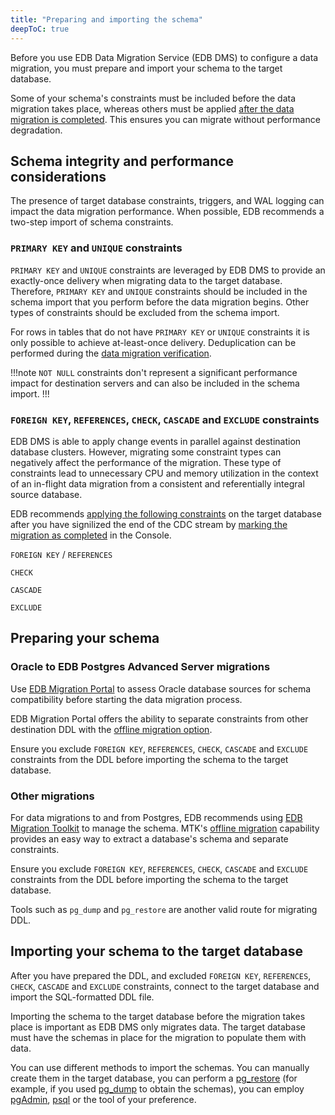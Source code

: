 ```yaml
---
title: "Preparing and importing the schema"
deepToC: true
---
```


Before you use EDB Data Migration Service (EDB DMS) to configure a data migration, you must prepare and import your schema to the target database. 

Some of your schema's constraints must be included before the data migration takes place, whereas others must be applied [after the data migration is completed](apply_constraints). This ensures you can migrate without performance degradation. 

## Schema integrity and performance considerations

The presence of target database constraints, triggers, and WAL logging can impact the data migration performance. When possible, EDB recommends a two-step import of schema constraints.

### `PRIMARY KEY` and `UNIQUE` constraints

`PRIMARY KEY` and `UNIQUE` constraints are leveraged by EDB DMS to provide an exactly-once delivery when migrating data to the target database. Therefore, `PRIMARY KEY` and `UNIQUE` constraints should be included in the schema import that you perform before the data migration begins. Other types of constraints should be excluded from the schema import. 

For rows in tables that do not have `PRIMARY KEY` or `UNIQUE` constraints it is only possible to achieve at-least-once delivery. Deduplication can be performed during the [data migration verification](verify_migration).

!!!note 
   `NOT NULL` constraints don't represent a significant performance impact for destination servers and can also be included in the schema import.
!!!

### `FOREIGN KEY`, `REFERENCES`, `CHECK`, `CASCADE` and `EXCLUDE` constraints

EDB DMS is able to apply change events in parallel against destination database clusters. However, migrating some constraint types can negatively affect the performance of the migration. These type of constraints lead to unnecessary CPU and memory utilization in the context of an in-flight data migration from a consistent and referentially integral source database.

EDB recommends [applying the following constraints](apply_constraints) on the target database after you have signilized the end of the CDC stream by [marking the migration as completed](mark_completed) in the Console.

`FOREIGN KEY` / `REFERENCES`

`CHECK`

`CASCADE`

`EXCLUDE` 

## Preparing your schema 

### Oracle to EDB Postgres Advanced Server migrations

Use [EDB Migration Portal](/migration_portal/latest/03_mp_using_portal/03_mp_quick_start/) to assess Oracle database sources for schema compatibility before starting the data migration process. 

EDB Migration Portal offers the ability to separate constraints from other destination DDL with the [offline migration option](/migration_portal/latest/04_mp_migrating_database/03_mp_schema_migration/#offline-migration).

Ensure you exclude `FOREIGN KEY`, `REFERENCES`, `CHECK`, `CASCADE` and `EXCLUDE` constraints from the DDL before importing the schema to the target database.

### Other migrations

For data migrations to and from Postgres, EDB recommends using [EDB Migration Toolkit](/migration_toolkit/latest/) to manage the schema. MTK's [offline migration](/migration_toolkit/latest/07_invoking_mtk/08_mtk_command_options/#offline-migration-options) capability provides an easy way to extract a database's schema and separate constraints.

Ensure you exclude `FOREIGN KEY`, `REFERENCES`, `CHECK`, `CASCADE` and `EXCLUDE` constraints from the DDL before importing the schema to the target database.

Tools such as `pg_dump` and `pg_restore` are another valid route for migrating DDL.

## Importing your schema to the target database

After you have prepared the DDL, and excluded `FOREIGN KEY`, `REFERENCES`, `CHECK`, `CASCADE` and `EXCLUDE` constraints, connect to the target database and import the SQL-formatted DDL file.

Importing the schema to the target database before the migration takes place is important as EDB DMS only migrates data. The target database must have the schemas in place for the migration to populate them with data.

You can use different methods to import the schemas. You can manually create them in the target database, you can perform a [pg_restore](https://www.postgresql.org/docs/current/app-pgrestore.html) (for example, if you used [pg_dump](https://www.postgresql.org/docs/current/app-pgdump.html) to obtain the schemas), you can employ [pgAdmin](https://www.pgadmin.org/docs/pgadmin4/latest/index.html), [psql](https://www.postgresql.org/docs/7.0/app-psql.htm) or the tool of your preference.
